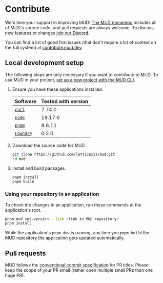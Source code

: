 # Contribute

We'd love your support in improving MUD! [The MUD monorepo](https://github.com/latticexyz/mud) includes all of MUD's source code, and pull requests are always welcome.
To discuss new features or changes [join our Discord](https://lattice.xyz/discord).

You can find a list of good first issues (that don't require a lot of context on the full system) at [contribute.mud.dev](https://contribute.mud.dev).

## Local development setup

The following steps are only necessary if you want to contribute to MUD. To use MUD in your project, [set up a new project with the MUD CLI](/quick-start).

1. Ensure you have these applications installed:

   | Software                                                 | Tested with version |
   | -------------------------------------------------------- | ------------------- |
   | [`curl`](https://curl.se/)                               | 7.74.0              |
   | [`node`](https://nodejs.org/en/download/package-manager) | 18.17.0             |
   | [`pnpm`](https://pnpm.io/)                               | 8.6.11              |
   | [`Foundry`](https://getfoundry.sh/)                      | 0.2.0               |

1. Download the source code for MUD.

   ```sh copy
   git clone https://github.com/latticexyz/mud.git
   cd mud
   ```

1. Install and build packages.

   ```sh copy
   pnpm install
   pnpm build
   ```

### Using your repository in an application

To check the changes in an application, run these commands at the application's root.

```sh copy
pnpm mud set-version --link <link to MUD repository>
pnpm install
```

While the application's `pnpm dev` is running, any time you `pnpm build` the MUD repository the application gets updated automatically.

## Pull requests

MUD follows the [conventional commit specification](https://www.conventionalcommits.org/en/v1.0.0/) for PR titles.
Please keep the scope of your PR small (rather open multiple small PRs than one huge PR).
